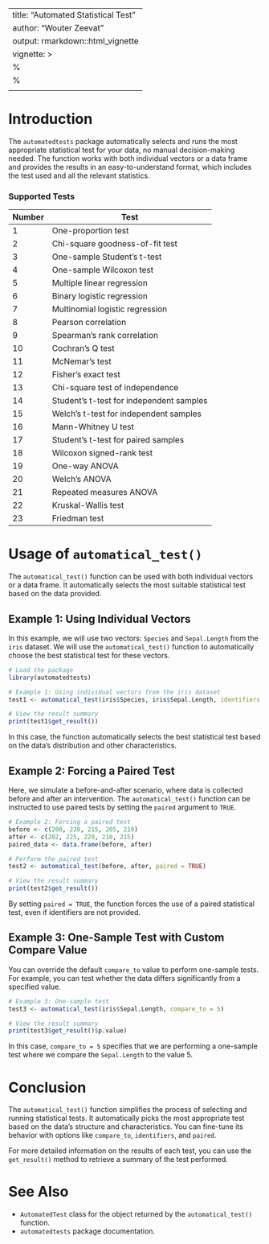 
---
title: "Automated Statistical Test"
author: "Wouter Zeevat"
output: rmarkdown::html_vignette
vignette: >
  %\VignetteIndexEntry{Automated Statistical Test}
  %\VignetteEngine{knitr::rmarkdown}
  \usepackage{graphicx}
---

# Introduction

The `automatedtests` package automatically selects and runs the most appropriate statistical test for your data, no manual decision-making needed.
The function works with both individual vectors or a data frame and provides the results in an easy-to-understand format, which includes the test used and all the relevant statistics.

### Supported Tests
| Number | Test                                     |
| ------ | ---------------------------------------- |
| 1      | One-proportion test                      |
| 2      | Chi-square goodness-of-fit test          |
| 3      | One-sample Student's t-test              |
| 4      | One-sample Wilcoxon test                 |
| 5      | Multiple linear regression               |
| 6      | Binary logistic regression               |
| 7      | Multinomial logistic regression          |
| 8      | Pearson correlation                      |
| 9      | Spearman's rank correlation              |
| 10     | Cochran's Q test                         |
| 11     | McNemar's test                           |
| 12     | Fisher's exact test                      |
| 13     | Chi-square test of independence          |
| 14     | Student's t-test for independent samples |
| 15     | Welch's t-test for independent samples   |
| 16     | Mann-Whitney U test                      |
| 17     | Student's t-test for paired samples      |
| 18     | Wilcoxon signed-rank test                |
| 19     | One-way ANOVA                            |
| 20     | Welch's ANOVA                            |
| 21     | Repeated measures ANOVA                  |
| 22     | Kruskal-Wallis test                      |
| 23     | Friedman test                            |


# Usage of `automatical_test()`

The `automatical_test()` function can be used with both individual vectors or a data frame. It automatically selects the most suitable statistical test based on the data provided.

## Example 1: Using Individual Vectors

In this example, we will use two vectors: `Species` and `Sepal.Length` from the `iris` dataset. We will use the `automatical_test()` function to automatically choose the best statistical test for these vectors.

```{r}
# Load the package
library(automatedtests)

# Example 1: Using individual vectors from the iris dataset
test1 <- automatical_test(iris$Species, iris$Sepal.Length, identifiers = FALSE)

# View the result summary
print(test1$get_result())
```

In this case, the function automatically selects the best statistical test based on the data's distribution and other characteristics.

## Example 2: Forcing a Paired Test

Here, we simulate a before-and-after scenario, where data is collected before and after an intervention. The `automatical_test()` function can be instructed to use paired tests by setting the `paired` argument to `TRUE`.

```{r}
# Example 2: Forcing a paired test
before <- c(200, 220, 215, 205, 210)
after <- c(202, 225, 220, 210, 215)
paired_data <- data.frame(before, after)

# Perform the paired test
test2 <- automatical_test(before, after, paired = TRUE)

# View the result summary
print(test2$get_result())
```

By setting `paired = TRUE`, the function forces the use of a paired statistical test, even if identifiers are not provided.

## Example 3: One-Sample Test with Custom Compare Value

You can override the default `compare_to` value to perform one-sample tests. For example, you can test whether the data differs significantly from a specified value.

```{r}
# Example 3: One-sample test
test3 <- automatical_test(iris$Sepal.Length, compare_to = 5)

# View the result summary
print(test3$get_result()$p.value)
```

In this case, `compare_to = 5` specifies that we are performing a one-sample test where we compare the `Sepal.Length` to the value 5.

# Conclusion

The `automatical_test()` function simplifies the process of selecting and running statistical tests. It automatically picks the most appropriate test based on the data's structure and characteristics. You can fine-tune its behavior with options like `compare_to`, `identifiers`, and `paired`.

For more detailed information on the results of each test, you can use the `get_result()` method to retrieve a summary of the test performed.

# See Also

- `AutomatedTest` class for the object returned by the `automatical_test()` function.
- `automatedtests` package documentation.

